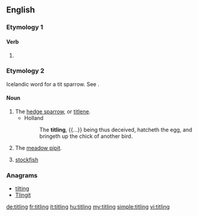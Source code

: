 ==English==

===Etymology 1===

====Verb====
{{head|en|present participle}}

# {{present participle of|title|lang=en}}

===Etymology 2===
Icelandic word for a tit sparrow. See {{term|tit|lang=en||a small bird}}.

====Noun====
{{en-noun}}

# The [[hedge sparrow]], or [[titlene]].
#* Holland
#*: The '''titling''', {{...}} being thus deceived, hatcheth the egg, and bringeth up the chick of another bird.
# The [[meadow pipit]].
# {{context|obsolete|in customhouses|lang=en}} [[stockfish]]

{{Webster 1913}}

===Anagrams===
* [[tilting#English|tilting]]
* [[Tlingit#English|Tlingit]]

[[de:titling]]
[[fr:titling]]
[[it:titling]]
[[hu:titling]]
[[my:titling]]
[[simple:titling]]
[[vi:titling]]